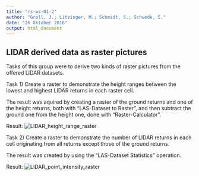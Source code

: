 ```yaml
---
title: "rs-ws-01-2"
author: "Groll, J.; Litzinger, M.; Schmidt, S.; Schwede, S."
date: "26 Oktober 2016"
output: html_document
---
```


## LIDAR derived data as raster pictures

Tasks of this group were to derive two kinds of raster pictures from the offered LIDAR datasets.

Task 1) Create a raster to demonstrate the height ranges between the lowest and highest LIDAR returns in each raster cell.

The result was aquired by creating a raster of the ground returns and one of the height returns, both with "LAS-Dataset to Raster", and then subtract the ground one from the height one, done with "Raster-Calculator".

Result:
![LIDAR_height_range_raster](D:\Schmidt_S_Github Repositories/Schmidt_S_Github_Repositories_General/Remote Sensing/Data/hight_range.JPG)

Task 2) Create a raster to demonstrate the number of LIDAR returns in each cell originating from all returns except those of the ground returns.

The result was created by using the "LAS-Dataset Statistics" operation.

Result:
![LIDAR_point_intensity_raster](D:\Schmidt_S_Github Repositories/Schmidt_S_Github_Repositories_General/Remote Sensing/Data/pointcloud.JPG)